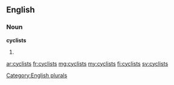 ==English==

===Noun===
'''cyclists'''

# {{plural of|cyclist}}

[[Category:English plurals]]

[[ar:cyclists]]
[[fr:cyclists]]
[[mg:cyclists]]
[[my:cyclists]]
[[fi:cyclists]]
[[sv:cyclists]]